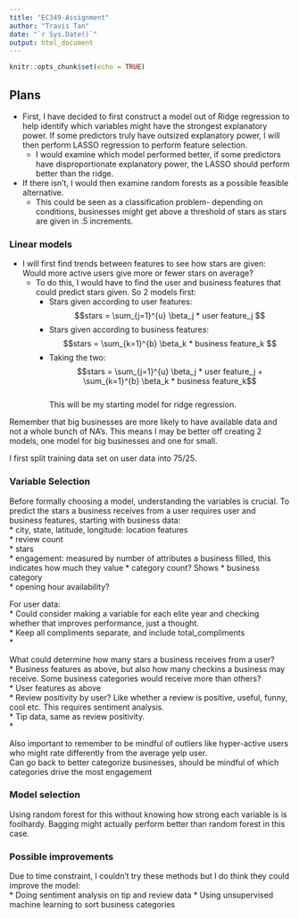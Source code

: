 ```yaml
---
title: "EC349-Assignment"
author: "Travis Tan"
date: "`r Sys.Date()`"
output: html_document
---
```


```r
knitr::opts_chunk$set(echo = TRUE)
```

## Plans

* First, I have decided to first construct a model out of Ridge regression to help identify which variables might have the strongest explanatory power. If some predictors truly have outsized explanatory power, I will then perform LASSO regression to perform feature selection. 
  * I would examine which model performed better, if some predictors have disproportionate explanatory power, the LASSO should perform better than the ridge.
  
* If there isn't, I would then examine random forests as a possible feasible alternative.
  * This could be seen as a classification problem- depending on conditions, businesses might get above a threshold of stars as stars are given in .5 increments.


### Linear models

* I will first find trends between features to see how stars are given: Would more active users give more or fewer stars on average?
  * To do this, I would have to find the user and business features that could predict stars given. So 2 models first:
    * Stars given according to user features: $$stars = \sum_{j=1}^{u} \beta_j * user feature_j  $$
    * Stars given according to business features: $$stars = \sum_{k=1}^{b} \beta_k * business feature_k  $$
    * Taking the two: $$stars = \sum_{j=1}^{u} \beta_j * user feature_j + \sum_{k=1}^{b} \beta_k * business feature_k$$  
    This will be my starting model for ridge regression.

Remember that big businesses are more likely to have available data and not a whole bunch of NA's. This means I may be better off
creating 2 models, one model for big businesses and one for small.  

I first split training data set on user data into 75/25.

### Variable Selection
Before formally choosing a model, understanding the variables is crucial. To predict the stars a business receives from a user requires user and business features, starting with business data:  
* city, state, latitude, longitude: location features  
* review count  
* stars  
* engagement: measured by number of attributes a business filled, this indicates how much they value 
* category count? Shows 
* business category  
* opening hour availability?  
 
For user data:  
* Could consider making a variable for each elite year and checking whether that improves performance, just a thought.  
* Keep all compliments separate, and include total_compliments  
* 
  
What could determine how many stars a business receives from a user?  
* Business features as above, but also how many checkins a business may receive. Some business categories would receive more than others?  
* User features as above  
* Review positivity by user? Like whether a review is positive, useful, funny, cool etc. This requires sentiment analysis.  
* Tip data, same as review positivity.  
*   

Also important to remember to be mindful of outliers like hyper-active users who might rate differently from the average yelp user.  
Can go back to better categorize businesses, should be mindful of which categories drive the most engagement

### Model selection
Using random forest for this without knowing how strong each variable is is foolhardy. Bagging might actually perform better than random forest in this case.



### Possible improvements
Due to time constraint, I couldn't try these methods but I do think they could improve the model:  
* Doing sentiment analysis on tip and review data
* Using unsupervised machine learning to sort business categories







